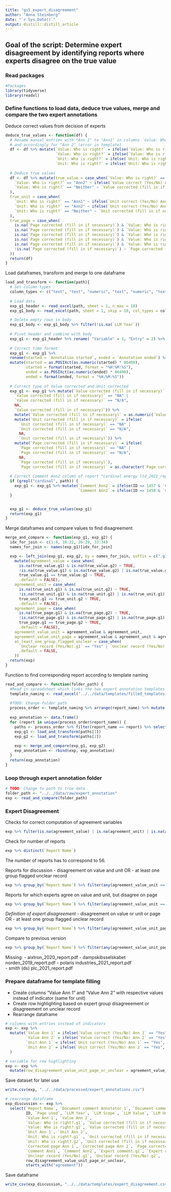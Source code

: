 ```yaml
---
title: "gs5_expert_disagreement"
author: "Anna Steinberg"
date: "`r Sys.Date()`"
output: distill::distill_article
---
```


## Goal of the script: Determine expert disagreement by identifying reports where experts disagree on the true value

### Read packages

```r
#Packages
library(tidyverse)
library(readxl)
```

### Define functions to load data, deduce true values, merge and compare the two expert annotations

Deduce correct values from decision of experts
```r
deduce_true_values <- function(df) {
  # Rename manual entries with "Ann 1" to "Ann1" in columns `Value: Who is right?` and `Unit: Who is right?` 
  # and accordingly for "Ann 2" (error in template)
  df <- df %>% mutate(`Value: Who is right?` = ifelse(`Value: Who is right?` == "Ann 1", "Ann1", `Value: Who is right?`),
                      `Value: Who is right?` = ifelse(`Value: Who is right?` == "Ann 2", "Ann2", `Value: Who is right?`),
                      `Unit: Who is right?` = ifelse(`Unit: Who is right?` == "Ann 1", "Ann1", `Unit: Who is right?`),
                      `Unit: Who is right?` = ifelse(`Unit: Who is right?` == "Ann 2", "Ann2", `Unit: Who is right?`))
  
  # Deduce true values
  df <- df %>% mutate(true_value = case_when(`Value: Who is right?` == "Ann1" ~ ifelse(`Value correct (Yes/No) Ann 1` == "Yes", `LLM Value`, `Value corrected Ann 1`),
    `Value: Who is right?` == "Ann2" ~ ifelse(`Value correct (Yes/No) Ann 2` == "Yes", `LLM Value`, `Value corrected Ann 2`),
    `Value: Who is right?` == "Neither" ~ `Value corrected (fill in if necessary)`,
  ), 
  true_unit = case_when(
    `Unit: Who is right?` == "Ann1" ~ ifelse(`Unit correct (Yes/No) Ann 1` == "Yes", `LLM Unit`, `Unit corrected Ann 1`),
    `Unit: Who is right?` == "Ann2" ~ ifelse(`Unit correct (Yes/No) Ann 2` == "Yes", `LLM Unit`, `Unit corrected Ann 2`),
    `Unit: Who is right?` == "Neither" ~ `Unit corrected (fill in if necessary)`,
  ), 
  true_page = case_when(
    is.na(`Page corrected (fill in if necessary)`) & `Value: Who is right?` == "Ann1" & is.na(`Corrected page Ann 1`) ~ `Page used`,
    is.na(`Page corrected (fill in if necessary)`) & `Value: Who is right?` == "Ann1" & !is.na(`Corrected page Ann 1`) ~ `Corrected page Ann 1`,
    is.na(`Page corrected (fill in if necessary)`) & `Value: Who is right?` == "Ann2" & is.na(`Corrected page Ann 2`) ~ `Page used`,
    is.na(`Page corrected (fill in if necessary)`) & `Value: Who is right?` == "Ann2" & !is.na(`Corrected page Ann 2`) ~ `Corrected page Ann 2`,
    is.na(`Page corrected (fill in if necessary)`) & `Value: Who is right?` == "Neither" ~ `Page used`,
    !is.na(`Page corrected (fill in if necessary)`) ~ `Page corrected (fill in if necessary)`
  ))
  return(df)
}
```

Load dataframes, transform and merge to one dataframe
```r
load_and_transform <- function(path){
  # Set column types
  column_types <- c("text", "text", "numeric", "text", "numeric", "text", "text", "text", "numeric", "text", "text", "numeric", "text", "text", "text", "text", rep("text", 12))
  
  # Load data
  exp_g1_header <- read_excel(path, sheet = 1, n_max = 10)
  exp_g1_body <- read_excel(path, sheet = 1, skip = 10, col_types = column_types)

  # Delete empty rows in body
  exp_g1_body <- exp_g1_body %>% filter(!is.na(`LLM Year`))
  
  # Pivot header and combine with body
  exp_g1 <- exp_g1_header %>% rename( "Variable" = 1, "Entry" = 2) %>% pivot_wider(names_from = Variable, values_from = Entry) %>% cbind(exp_g1_body)
  
  # Correct time format
  exp_g1 <- exp_g1 %>% 
  rename(started = `Annotation started`, ended = `Annotation ended`) %>%
  mutate(started = as.POSIXct(as.numeric(started) * 86400),
         started = format(started, format = "%H:%M:%S"),
         ended = as.POSIXct(as.numeric(ended) * 86400),
         ended = format(ended, format = "%H:%M:%S"))
  
  # Correct type of Value corrected and Unit corrected
  exp_g1 <- exp_g1 %>% mutate(`Value corrected (fill in if necessary)` = ifelse(
    `Value corrected (fill in if necessary)` == "NA" | 
    `Value corrected (fill in if necessary)` == "N/A", 
    NA, 
    `Value corrected (fill in if necessary)`)) %>%
    mutate(`Value corrected (fill in if necessary)` = as.numeric(`Value corrected (fill in if necessary)`)) %>%
    mutate(`Unit corrected (fill in if necessary)` = ifelse(
      `Unit corrected (fill in if necessary)` == "NA" |
      `Unit corrected (fill in if necessary)` == "N/A", 
      NA, 
      `Unit corrected (fill in if necessary)`)) %>%
    mutate(`Page corrected (fill in if necessary)` = ifelse(
      `Page corrected (fill in if necessary)` == "NA" |
      `Page corrected (fill in if necessary)` == "N/A", 
      NA, 
      `Page corrected (fill in if necessary)`), 
      `Page corrected (fill in if necessary)` = as.character(`Page corrected (fill in if necessary)`))
  
  # Correct Comment Ann2 column of report "cardinal energy ltd_2021_report.pdf"
  if (grepl("cardinal", path)) {
    exp_g1 <- exp_g1 %>% mutate(`Comment Ann2` = ifelse(ID == 1457 & `Comment Ann2` == "LLM made calculation from 188 times 10^3", "LLM made calculation from 188 times 10^4", `Comment Ann2`), 
                                `Comment Ann2` = ifelse(ID == 1458 & `Comment Ann2` == "LLM made calculation from 188 times 10^3", "LLM made calculation from 188 times 10^5", `Comment Ann2`))    
  }


  exp_g1 <- deduce_true_values(exp_g1)
  return(exp_g1)
}
```

Merge dataframes and compare values to find disagreement
```r
merge_and_compare <- function(exp_g1, exp_g2) {
  idx_for_join <- c(1:4, 10:22, 26:29, 33:34)
  names_for_join <- names(exp_g1)[idx_for_join]

  exp <- left_join(exp_g1, exp_g2, by = names_for_join, suffix = c(".g1", ".g2")) %>% 
    mutate(agreement_value = case_when(
      is.na(true_value.g1) & is.na(true_value.g2) ~ TRUE,
      !is.na(true_value.g1) & is.na(true_value.g2) | is.na(true_value.g1) & !is.na(true_value.g2) ~ FALSE,
      true_value.g1 == true_value.g2 ~ TRUE,
      .default = FALSE),
    agreement_unit = case_when(
      is.na(true_unit.g1) & is.na(true_unit.g2) ~ TRUE,
      !is.na(true_unit.g1) & is.na(true_unit.g2) | is.na(true_unit.g1) & !is.na(true_unit.g2) ~ FALSE,
      true_unit.g1 == true_unit.g2 ~ TRUE,
      .default = FALSE),
    agreement_page = case_when(
      is.na(true_page.g1) & is.na(true_page.g2) ~ TRUE,
      !is.na(true_page.g1) & is.na(true_page.g2) | is.na(true_page.g1) & !is.na(true_page.g2) ~ FALSE,
      true_page.g1 == true_page.g2 ~ TRUE, 
      .default = FALSE),
    agreement_value_unit = agreement_value & agreement_unit,
    agreement_value_unit_page = agreement_value & agreement_unit & agreement_page,
    at_least_one_group_flagged_unclear = case_when(
      `Unclear record (Yes/No).g1` == "Yes" | `Unclear record (Yes/No).g2` == "Yes" ~ TRUE,
      .default = FALSE,
    ))
  return(exp)
}
```

Function to find corresponding report according to template naming
```r
read_and_compare <- function(folder_path) {
  #Read in spreadsheet which links the two expert annotation templates of each group to the report name
  template_naming <- read_excel("../../data/templates/filled_templates_main.xlsx", sheet = 1)
  
  #TODO: Change folder path
  process_order <- template_naming %>% arrange(report_name) %>% mutate(path = paste0(folder_path, "/", folder_name, "/", new_report_name, ".xlsx"))
  
  exp_annotation <- data.frame()
  for (report in unique(process_order$report_name)) {
    paths <- process_order %>% filter(report_name == report) %>% select(path) %>% pull()
    exp_g1 <- load_and_transform(paths[1])
    exp_g2 <- load_and_transform(paths[2])
    
    exp <- merge_and_compare(exp_g1, exp_g2)
    exp_annotation <- rbind(exp, exp_annotation)
  }
  return(exp_annotation)
}
```

### Loop through expert annotation folder
```r
# TODO: Change to path to true data
folder_path <- "../../data/raw/expert_annotation"
exp <- read_and_compare(folder_path)
```
### Expert Disagreement

Checks for correct computation of agreement variables
```r
exp %>% filter(is.na(agreement_value) | is.na(agreement_unit) | is.na(agreement_page) | is.na(agreement_value_unit) | is.na(agreement_value_unit_page) | is.na(at_least_one_group_flagged_unclear))
```



Check for number of reports
```r
exp %>% distinct(`Report Name`)
```
The number of reports has to correspond to 56.

Reports for discussion
- disagreement on value and unit 
OR
- at least one group flagged unclear record
```r
exp %>% group_by(`Report Name`) %>% filter(any(agreement_value_unit == FALSE) | any(at_least_one_group_flagged_unclear == TRUE)) %>% distinct(`Report Name`)
```
Reports for which experts agree on value and unit, but disagree on page
```r
exp %>% group_by(`Report Name`) %>% filter(any(agreement_value_unit == TRUE) & any(agreement_page == FALSE)) %>% distinct(`Report Name`)
```
*Definition of expert disagreement*
- disagreement on value or unit or page
OR
- at least one group flagged unclear record
```r
exp %>% group_by(`Report Name`) %>% filter(any(agreement_value_unit_page == FALSE) | any(at_least_one_group_flagged_unclear == TRUE)) %>% distinct(`Report Name`)
```

Compare to previous version
```r
exp %>% group_by(`Report Name`) %>% filter(any(agreement_value_unit_page == FALSE) | any(at_least_one_group_flagged_unclear == TRUE)) %>% distinct(`Report Name`) %>% arrange(`Report Name`)
```
Missing:
- aixtron_2020_report.pdf
- dampskibsselskabet norden_2019_report.pdf	
- polaris industries_2021_report.pdf	
- smith (ds) plc_2021_report.pdf	

### Prepare dataframe for template filling
- Create columns "Value Ann 1" and "Value Ann 2" with respective values instead of indicator (same for unit)
- Create row highlighting based on expert group disagreeement or disagreement on unclear record
- Rearrange dataframe

```r
# columns with entries instead of indicators
exp <- exp %>% 
  mutate(`Value Ann 1` = ifelse(`Value correct (Yes/No) Ann 1` == "Yes", `LLM Value`, `Value corrected Ann 1`),
         `Value Ann 2` = ifelse(`Value correct (Yes/No) Ann 2` == "Yes", `LLM Value`, `Value corrected Ann 2`),
         `Unit Ann 1` = ifelse(`Unit correct (Yes/No) Ann 1` == "Yes", `LLM Unit`, `Unit corrected Ann 1`),
         `Unit Ann 2` = ifelse(`Unit correct (Yes/No) Ann 2` == "Yes", `LLM Unit`, `Unit corrected Ann 2`),
  )

# variable for row highlighting
exp <- exp %>%
  mutate(row_disagreement_value_unit_page_or_unclear = agreement_value_unit_page == FALSE | at_least_one_group_flagged_unclear == TRUE)
```

Save dataset for later use
```r
write.csv(exp, "../../data/processed/expert_annotations.csv")
```

```r
# rearrange dataframe
exp_discussion <- exp %>%
  select(`Report Name`, `Document comment Annotator 1`, `Document comment Annotator 2`, `Expert document comment.g1`, `Expert document comment.g2`, `Document-level expert adjudication requested by at least 1 annotator`, 
         ID, `Page used`, `LLM Year`, `LLM Scope`, `LLM Value`, `LLM Unit`, 
         `Value Ann 1`, `Value Ann 2`, 
         `Value: Who is right?.g1`, `Value corrected (fill in if necessary).g1`, `Value Reasoning (select if necessary, if multiple apply choose first).g1`, 
         `Value: Who is right?.g2`, `Value corrected (fill in if necessary).g2`, `Value Reasoning (select if necessary, if multiple apply choose first).g2`, 
         `Unit Ann 1`, `Unit Ann 2`, 
         `Unit: Who is right?.g1` , `Unit corrected (fill in if necessary).g1`, `Unit reasoning  (select if necessary, if multiple apply choose first).g1`,
         `Unit: Who is right?.g2`, `Unit corrected (fill in if necessary).g2`, `Unit reasoning  (select if necessary, if multiple apply choose first).g2`,
         `Corrected page Ann 1`, `Corrected page Ann 2`, `Page corrected (fill in if necessary).g1`, `Page corrected (fill in if necessary).g2`, 
         `Comment Ann1`, `Comment Ann2`, `Expert comment.g1`, `Expert comment.g2`, 
         `Unclear record (Yes/No).g1`, `Unclear record (Yes/No).g2`,
         row_disagreement_value_unit_page_or_unclear, 
         starts_with("agreement"))
```

Save dataframe
```r
write_csv(exp_discussion, "../../data/templates/expert_disagreement.csv")
```